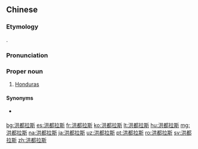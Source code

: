 ==Chinese==
{{zh-forms|gloss=-}}

===Etymology===
{{bor|zh|en|Honduras}}.

===Pronunciation===
{{zh-pron
|m=Hóngdūlāsī
|c=hung4 dou1 laai1 si1
|mn=qz:Hông-to͘-la-sir/xm,zz:Hông-to͘-la-su
|cat=pn
}}

===Proper noun===
{{zh-proper noun}}

# {{lb|zh|Mainland China}} [[Honduras]]

====Synonyms====
* {{qualifier|Taiwan}} {{zh-l|宏都拉斯}}

{{zh-cat|Countries}}

[[bg:洪都拉斯]]
[[es:洪都拉斯]]
[[fr:洪都拉斯]]
[[ko:洪都拉斯]]
[[lt:洪都拉斯]]
[[hu:洪都拉斯]]
[[mg:洪都拉斯]]
[[na:洪都拉斯]]
[[ja:洪都拉斯]]
[[uz:洪都拉斯]]
[[pt:洪都拉斯]]
[[ro:洪都拉斯]]
[[sv:洪都拉斯]]
[[zh:洪都拉斯]]